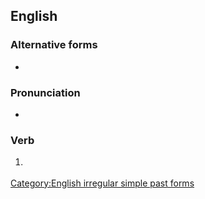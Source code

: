 ==English==

===Alternative forms===
* {{l|en|strode}} {{qualifier|US}}

===Pronunciation===
* {{IPA|/ˈstɹɪdən/|lang=en}}

===Verb===
{{head|en|past participle}}

# {{lb|en|British}} {{past participle of|stride|lang=en|nocat=1}}

[[Category:English irregular simple past forms]]